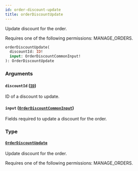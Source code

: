 ```yaml
---
id: order-discount-update
title: orderDiscountUpdate
---
```



Update discount for the order. 

Requires one of the following permissions: MANAGE_ORDERS.

```graphql
orderDiscountUpdate(
  discountId: ID!
  input: OrderDiscountCommonInput!
): OrderDiscountUpdate
```


### Arguments

#### `discountId` ([`ID`](../../../developer/api-reference/scalars/id))

ID of a discount to update.


#### `input` ([`OrderDiscountCommonInput`](../../../developer/api-reference/inputs/order-discount-common-input))

Fields required to update a discount for the order.


### Type

#### [`OrderDiscountUpdate`](../../../developer/api-reference/objects/order-discount-update) 

Update discount for the order. 

Requires one of the following permissions: MANAGE_ORDERS.




